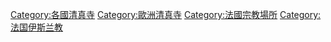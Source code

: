 [[Category:各國清真寺|Category:各國清真寺]]
[[Category:歐洲清真寺|Category:歐洲清真寺]]
[[Category:法國宗教場所|Category:法國宗教場所]]
[[Category:法国伊斯兰教|Category:法国伊斯兰教]]